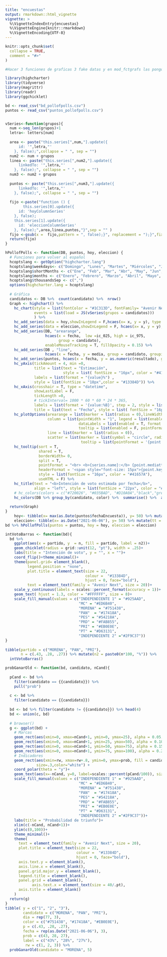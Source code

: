```yaml
---
title: "encuestas"
output: rmarkdown::html_vignette
vignette: >
  %\VignetteIndexEntry{encuestas}
  %\VignetteEngine{knitr::rmarkdown}
  %\VignetteEncoding{UTF-8}
---
```


```r
knitr::opts_chunk$set(
  collapse = TRUE,
  comment = "#>"
)

#Hacer 3 funciones de graficas 3 fake datas y en mod_fctgrafs las pongo

```

```r
library(highcharter)
library(tidyverse)
library(magrittr)
library(readr)
library(ggchicklet)
```

```r
bd <- read_csv("bd_pollofpolls.csv")
puntos <- read_csv("puntos_pollofpolls.csv")


vSeries<-function(grupos){
  num <-seq_len(grupos)+1
  letra<- letters[num]
  
  area <- paste("this.series[",num,"].update({
      id: '",letra,"'
    }, false);",collapse = " ", sep = "")
  num2 <- num + grupos
  linea <- paste("this.series[",num2,"].update({
      linkedTo: '",letra,"'
    }, false);", collapse = " ", sep = "")
  num3 <- num2 + grupos
  
  puntos <- paste("this.series[",num3,"].update({
      linkedTo: '",letra,"'
    }, false);", collapse = " ", sep = "")
  
  fijo <-paste("function () {
        this.series[0].update({
      id: 'hoyColumnSeries'
    }, false);
    this.series[1].update({
      id: 'eleccionColumnSeries'
    }, false);",area,linea,puntos,"}",sep = "" )
  fijo <-gsub(x =  fijo,pattern = ", false);}", replacement = ");}",fixed = T)
  return(fijo)
}

hPollofPolls <- function(DB, puntos, hoy, eleccion) {
  # Funciones para volver al español
  hcoptslang <- getOption("highcharter.lang")
  hcoptslang$weekdays<- c("Domingo", "Lunes", "Martes", "Miércoles", "Jueves", "Viernes", "Sábado")
  hcoptslang$shortMonths <- c("Ene", "Feb", "Mar", "Abr", "May", "Jun", "Jul", "Ago", "Sep", "Oct", "Nov", "Dic")
  hcoptslang$months <- c("Enero", "Febrero", "Marzo", "Abril", "Mayo", "Junio", "Julio", "Agosto", "Septiembre", "Octubre", "Noviembre", "Diciembre")
  hcoptslang$thousandsSep <- c(",")
  options(highcharter.lang = hcoptslang)
  
  # Gráfica
  candidatos <- DB %>%  count(candidato) %>%  nrow()
  Graph <- highchart() %>%
    hc_chart(style = list(fontColor = "#1C313D", fontFamily= "Avenir Next"), zoomType = "x",
             events = list(load = JS(vSeries(grupos = candidatos)))
             ) %>%
    hc_add_series(data = hoy,showInLegend = F,hcaes(x= x, y = y), type = "column", color ="#8BA4B0") %>% 
    hc_add_series(data = eleccion,showInLegend = F, hcaes(x= x, y = y), type = "column", color ="#BF374E") %>% 
    hc_add_series(DB, "arearange", 
                  hcaes(x = fecha,  low =ic_025, high = ic_975,
                        group = candidato),
                  enableMouseTracking = T, fillOpacity = 0.15) %>% 
    hc_add_series(DB , "line",
                  hcaes(x = fecha, y = media, group = candidato, grouping = FALSE)) %>% 
    hc_add_series(puntos, hcaes(x = fecha, y = as.numeric(resultado), group = partido), type = "scatter") %>%
    hc_yAxis(tickAmount = 4, min =0,
             title = list(text = "Estimación",
                          style = list( fontSize = "16px", color = "#41657A")),
             labels = list(format = "{value}%") ,
             style = list(fontSize = "18px",color = "#13384D")) %>%
    hc_xAxis(crosshair = T, type = "datetime",
             showLastLabel = F,
             tickLength =0,
             # tickInterval= 1000 * 60 * 60 * 24 * 365,
             labels = list(format = '{value:%B}', step = 2, style = list(fontSize = "18px",color = "#13384D")),
             title = list(text = "Fecha", style = list( fontSize = "16px", color = "#41657A"))) %>%
    hc_plotOptions(arearange = list(marker = list(radius = 0),lineWidth = 0, tooltip = list(enabled = F, pointFormat = '', headerFormat = '')),
                   column = list(pointWidth = "1", legend = list(enabled = F),opacity =.8,
                                 dataLabels = list(enabled = T, format = "{point.tt}"),
                                 tooltip = list(enabled = F, pointFormat = "", headerFormat = "")),
                   line = list(marker = list(radius = 0)),
                   scatter = list(marker = list(symbol = "circle", radius = 2) ,
                                  tooltip = list(pointFormat = '{point.casaEncuestadora} <br>{point.partido}: {point.resultado}% <br><span style="font-size: 12px">Levantamiento:<br> <span style="font-size: 12px">{point.fechaInicio} - {point.fechaFin} </span><br/>', headerFormat = ''))) %>%
    hc_tooltip(sort = T,
               shared = T,
               borderWidth= 0,
               split = T,
               pointFormat = "<br> <b>{series.name}:</b> {point.mediatt}% <span style='font-size: 10px'> [{point.ic_025tt}% - {point.ic_975tt}%]</span>",
               headerFormat = '<span style="font-size: 15px">{point.key}</span><br/>',
               style = list(fontSize = "16px", color = "#41657A"),
               useHTML = F) %>%
    hc_title(text = "<b>Intención de voto estimada por fecha</b>",
             align = "left", style = list(fontSize = "22px", color = "#13384D")) %>% 
    # hc_colors(colors = c("#720026", "#035BAD", "#D10A0A","black","green")) 
    hc_colors(DB %>% group_by(candidato, color) %>%  summarise() %>%  arrange(candidato) %>%  pull(color))
  
  return(Graph)
}
    hoy<- tibble(x= max(as.Date(puntos$fechaEncuesta)), y= 50) %>% mutate(tt = "Última<br> encuesta")
    eleccion<- tibble(x= as.Date("2021-06-06"), y= 50) %>% mutate(tt = "Día de la<br> elección")
bd %>% hPollofPolls(puntos = puntos, hoy = hoy, eleccion = eleccion)
```


```r

intVotoBarras <- function(bd){
  bd %>% 
    ggplot(aes(x = partido, y  = n, fill = partido, label = n2))+
    geom_chicklet(radius = grid::unit(12, "pt"), width = .25)+
    labs(title = "Intención de voto", y = "", x = "")+
    coord_flip()+theme_minimal()+
    theme(panel.grid= element_blank(),
          legend.position = "none",
          plot.title = element_text(size = 22,
                                    colour =  "#13384D",
                                    hjust = 0, face="bold"),
          text = element_text(family = "Avenir Next", size = 20))+
    scale_y_continuous(labels = scales::percent_format(accuracy = 1))+
    geom_text( hjust = 1.3, color = "#FFFFFF", size = 8)+
    scale_fill_manual(values = c("INDEPENDIENTE 1" = "#925AAD",
                                 "MC" = "#ED6B40",
                                 "MORENA" = "#751438",
                                 "PAN"  = "#17418A",
                                 "PES" = "#54218A",
                                 "PRD" = "#FAB855",
                                 "PRI" = "#EB0E0E",
                                 "PT" = "#D63131",
                                 "INDEPENDIENTE 2" ="#2F9C37"))
}
  
tibble(partido = c("MORENA", "PAN", "PRI"),
       n = c(.43, .28, .27)) %>% mutate(n2 = paste0(n*100, "%")) %>% 
  intVotoBarras()

```



```r
probGanarOld <- function(bd, candidato, nCand){
  
  pCand <- bd %>% 
    filter(candidato == {{candidato}}) %>% 
    pull("prob") 
  
  c <- bd %>% 
    filter(candidato == {{candidato}})
  
  bd <- bd %>% filter(candidato != {{candidato}}) %>% head(4)
  bd <- union(c, bd)
  
  # browser()
  g <- ggplot(bd) +
    # Marcas
    geom_rect(aes(xmin=0, xmax=nCand+1, ymin=0, ymax=25), alpha = 0.05, fill = "#C5C3C4")+
    geom_rect(aes(xmin=0, xmax=nCand+1, ymin=25, ymax=50), alpha = 0.10, fill = "#C5C3C4")+
    geom_rect(aes(xmin=0, xmax=nCand+1, ymin=50, ymax=75), alpha = 0.15, fill = "#C5C3C4")+
    geom_rect(aes(xmin=0, xmax=nCand+1, ymin=75, ymax=100), alpha = 0.20, fill = "#C5C3C4")+
    # Indicadores
    geom_rect(aes(xmin=rw, xmax=rw+.8, ymin=0, ymax=prob, fill = candidato, color = color),
              size=.3,color="white") +
    coord_polar(theta = "y")+
    geom_text(aes(x=-nCand, y=0, label=scales::percent(pCand/100)), size=8) +
    scale_fill_manual(values = c("INDEPENDIENTE 1" = "#925AAD",
                                 "MC" = "#ED6B40",
                                 "MORENA" = "#751438",
                                 "PAN"  = "#17418A",
                                 "PES" = "#54218A",
                                 "PRD" = "#FAB855",
                                 "PRI" = "#EB0E0E",
                                 "PT" = "#D63131",
                                 "INDEPENDIENTE 2" ="#2F9C37"))+
    labs(title = "Probabilidad de triunfo")+
    xlim(c(-nCand, nCand+1))+
    ylim(c(0,100))+
    theme_minimal()+
    theme(
      text = element_text(family = "Avenir Next", size = 20),
      plot.title = element_text(size = 22,
                                colour =  "#13384D",
                                hjust = 0, face="bold"),
      axis.text.y = element_blank(),
      axis.line.x = element_blank(),
      panel.grid.major.y = element_blank(),
      legend.title = element_blank(),
      panel.grid = element_blank(),
            axis.text.x = element_text(size = 40/.pt),
      axis.title = element_blank()
    )
  return(g)
}
tibble( y = c("1", "2", "3"),
        candidato = c("MORENA", "PAN", "PRI"),
        dia = rep(77, 3),
        color = c("#751438", "#17418A", "#EB0E0E"),
        p = c(.43, .28, .27),
        fecha = rep(as.Date("2021-06-06"), 3),
        prob = c(43, 28, 27),
        label = c("43%", "28%", "27%"),
         rw = c(1, 2, 3)) %>% 
  probGanarOld(candidato = "MORENA", 5)
```